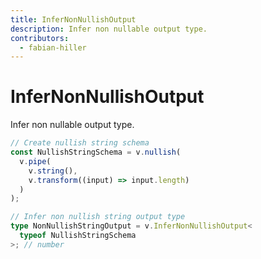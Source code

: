 ```yaml
---
title: InferNonNullishOutput
description: Infer non nullable output type.
contributors:
  - fabian-hiller
---
```


# InferNonNullishOutput

Infer non nullable output type.

```ts
// Create nullish string schema
const NullishStringSchema = v.nullish(
  v.pipe(
    v.string(),
    v.transform((input) => input.length)
  )
);

// Infer non nullish string output type
type NonNullishStringOutput = v.InferNonNullishOutput<
  typeof NullishStringSchema
>; // number
```
